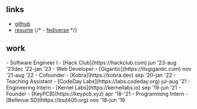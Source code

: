 ## links
- [github](https://github.com/Merlin04)
- [resume](/resume.pdf)
{/* - [fediverse](https://queer.party/@m04) */}

## work
<span class="text-[0.9rem] date-list">
- Software Engineer I - [Hack Club](https://hackclub.com) <span class="date">jun '23-aug '23</span><span class="date">dec '22-jan '23</span>
- Web Developer - [Gigantic](https://itsgigantic.com) <span class="date">nov '21-aug '22</span>
- Cofounder - [Kobra](https://kobra.dev) <span class="date">sep '20-jan '22</span>
- Teaching Assistant - [CodeDay Labs](https://labs.codeday.org) <span class="date">jul-aug '21</span>
- Engineering Intern - [Kernel Labs](https://kernellabs.io) <span class="date">sep '19-jun '21</span>
- Founder - [KeyPCB](https://keypcb.xyz) <span class="date">apr '18-'21</span>
- Programming Intern - [Bellevue SD](https://bsd405.org) <span class="date">nov '18-jun '19</span>
</span>